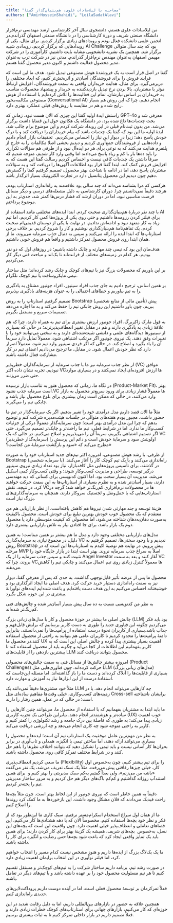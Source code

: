 ```yaml
---
title: "مصاحبه با لیلاسادات علوی، هم‌بنیان‌گذار گفتا"
authors: ["AmirHosseinShahidi", "LeilaSadatAlavi"]
---
```



<Admonition type="info" icon="❓" title='لطفاً یک معرفی اولیه از خودتان، تحصیلات و فعالیت‌های دانشجویی و غیردانشجویی‌تون ارائه می‌دهید'/>

من لیلا‌سادات علوی هستم، دانشجوی سال آخر کارشناسی ارشد مهندسی نرم‌افزار دانشگاه صنعتی شریف و دورۀ کارشناسی را در دانشگاه صنعتی اصفهان گذراندم.در انجمن علمی دانشکده فعال بودم و رویدادهای زیادی برگزار کردیم. برای مثال، یکی از رویدادهایی که برگزار کردیم، رویدادی شبیه AI Challenge بود که چند سال متوالی برگزار شد. همچنین یک نشریه دانشجویی مشابه بایت داشتیم. کارآموزی را در شرکت مهیمن اصفهان به‌عنوان مهندس نرم‌افزار گذراندم. مدتی نیز در شرکت ترب به‌عنوان مدیر محصول فعالیت داشتم و اکنون مدیر محصول گفتا هستم.

<Admonition type="info" icon="❓" title='گفتا چیست و دقیقاً چه کاری انجام می‌دهد؟'/>

گفتا در اصل قرار است به یک فروشندۀ هوش مصنوعی تبدیل شود. هدف ما این است که فرایند فروش را برای فروشندگان آسان‌تر و اثربخش‌تر کنیم، که ابعاد مختلفی را دربرمی‌گیرد. برای مثال، هدایت خریداران واقعی به سمت فروشندگان، افزایش ارتباط مؤثر با مشتریان، بالا بردن نرخ تبدیل بازدیدکننده به خریدار و پیشنهاد محصولات مناسب به خریداران بر اساس نیازشان.
تمام این فعالیت‌ها را تلاش کرده‌ایم با استفاده از هوش مصنوعی مکالمه‌محور (Conversational AI) انجام دهیم، چرا که این روش هم بسیار رایج شده و هم در مقایسه با روش‌های قبلی عملکرد بهتری دارد.

<Admonition type="info" icon="❓" title='چطور ایدۀ گفتا به ذهن شما رسید؟'/>

راستش ایدۀ اولیه گفتا این چیزی که الان هست نبود. زمانی که GPT-4o معرفی شد و بحث چت‌بات‌ها داغ شده بود، در دانشگاه یک هکاتون حول این قضایا داشت برگزار می‌شد. من بدون ثبت‌نام قبلی در این رویداد شرکت کردم و این موضوع برام جالب شد. ایدۀ اولیه ما این بود که گفتا یک چت‌بات باشد که پیام خریداران را دریافت کند و با درک خودش پاسخ دهد؛ زیرا در دیوار این نیاز را احساس می‌کردیم.
 تحقیقات بازار انجام دادیم و داده‌هایی از فروشندگان جمع‌آوری کردیم و دیدیم بخشی اصلا مکالمات را به خارج از پلتفرم هدایت می‌کنند که به نوعی برای هر دو ایده‌‌‌آل نبود و از طرفی هم سؤالات تکراری را باید ده‌ها بار با کم و زیاد پاسخ می‌دادند اما وقتی وارد کار شدیم، متوجه شدیم که صرفاً داشتن یک چت‌بات کافی نیست و احساس کردیم رسالت گفتا این هست که به افزایش فروش کمک کند. ابتدا گفتا قرار بود اطلاعات آگهی‌ها را دریافت کند و به سؤالات مشتریان پاسخ دهد، اما در ادامه با شناخت بهتر محصول، تصمیم گرفتیم گفتا را گسترش دهیم چون دیدیم این محصول پتانسیل دارد در تجارت الکترونیک بسیار اثرگذار باشد.


<Admonition type="info" icon="❓" title='تیم گفتا چطور شکل گرفت؟'/>

هرکسی که مرا بشناسد می‌داند که چند سالی بود علاقه‌مند به راه‌اندازی استارتاپ بودم، هرچند دقیقاً نمی‌دانستم چرا. دوران کارشناسی به دلیل مشغله‌های درسی و دیگر مسائل فرصت مناسبی نبود، اما در دوران ارشد که فشار درس‌ها کمتر شد، جدی‌تر به این موضوع پرداختم.

با چند نفر دربارۀ هم‌بنیان‌گذاری صحبت کردم. ابتدا ایده‌های مختلفی مانند استفاده از AI برای فیلتر کردن رزومه‌ها داشتیم و حتی روی یکی از پروژه‌ها کمی کار کردیم، اما تیم زیاد به کار متعهد نبود و ادامه‌اش ندادیم. در نهایت با یکی از دوستان قدیمی‌ام صحبت کردم، یک تفاهم‌نامهٔ هم‌بنیان‌گذاری نوشتیم و کار را شروع کردیم. بر خلاف برخی استارتاپ‌ها که ابتدا ایده را ارائه می‌کنند و سپس به دنبال جذب سرمایه می‌روند، ما از همان ابتدا روی فروش محصول تمرکز داشتیم و واقعاً هم فروش خوبی داشتیم.

هدف‌مان این بود که تیمی چند مهارته و چابک داشته باشیم؛ در روزهای اول که دو نفر بودیم، هر کدام در زمینه‌های مختلف از فرانت‌اند تا بک‌اند و مباحث فنی دیگر کار می‌کردیم.

بر این باوریم که محصولات بزرگ نیز با تیم‌های کوچک و چابک رشد کرده‌اند؛ مثل ساختار تیمی مایکروسافت یا تیم کوچک تلگرام.

بر همین اساس، ترجیح دادیم به جای جذب افراد سینیور، افراد جونیور مشتاق به یادگیری را به تیم بیاوریم و خطاهای احتمالی را به عنوان هزینه‌های یادگیری بپذیریم.

تصمیم گرفتیم استارتاپ را به روش Bootstrap (تأمین مالی از منابع شخصی) پیش ببریم، چون باور داشتیم این روش چابکی تیم را حفظ می‌کند و به ما اجازه می‌دهد تصمیمات سریع و مستقل بگیریم.

به قول مارک زاکربرگ، افراد جونیور ارزش بیشتری برای تیم به همراه دارند، چرا که هم علاقهٔ زیادی به یادگیری دارند و هم در مقابل تغییر انعطاف‌پذیرترند؛ در حالی که بسیاری از سینیورها دیدگاه‌های علمی و دانشی تثبیت‌شده‌ای دارند و به سختی می‌توانند خود را با تغییرات وفق دهند. یک نیروی جونیور اگر مرتکب اشتباهی شود، معمولاً تمایل دارد سریعاً آن را یاد بگیرد و اصلاح کند. در حالی که اگر فردی سینیور وارد تیم شود، معمولاً اصرار دارد که نظر خودش اعمال شود. در مقابل، ما ترجیح می‌دادیم اعضای تیم در کار مشارکت فعال داشته باشند.

<Admonition type="info" icon="❓" title='شروع یا گسترش استارتاپ بدون جذب سرمایه سخت نیست؟'/>

از نظر جذب سرمایه نیز ما با جذب سرمایه از سرمایه‌گذاران خطرپذیر (VC) موافق نبودیم. تجربه نشان داده اکثر VCها ارزش افزوده‌ای ایجاد نمی‌کنند و در بسیاری موارد حتی ضرر می‌زنند.

در نگاه ما، زمانی که محصول هنوز به تناسب بازار نرسیده (Product-Market Fit)،     بهتر است سرمایه جذب نشود.VC ها معمولاً فشار زیادی برای ورود سریع‌تر محصول به بازار وارد می‌کنند، در حالی که ممکن است زمان بیشتری برای بلوغ محصول نیاز باشد و چابکی تیم را می‌گیرند.

مثلاً ما الان قصد داریم مدل درآمدی خود را تغییر بدهیم. اگر یک سرمایه‌گذار در تیم ما حضور داشت، مجبور بودم هفته‌های متوالی در جلسات هیئت‌مدیره شرکت کنم و توضیح بدهم که چرا این مدل درآمدی بهتر است؛ چون سرمایه‌گذار معمولاً درکی از جزئیات کسب‌وکار ما ندارد. اما در شرایط فعلی، تیم ما راحت‌تر و چابک‌تر تصمیم می‌گیرد. حتی اگر تصمیم اشتباهی بگیریم، سریعاً آن را می‌پذیریم و اصلاح می‌کنیم. در حالی که یک VC (سرمایه‌گذار خطرپذیر) اولویتش سود و سرمایهٔ خودش است و دائم این پرسش را مطرح می‌کند که «سود و بازگشت سرمایهٔ من کجاست؟»

از طرفی، با رشد هوش مصنوعی، امروزه اکثر تیم‌های جدید استارتاپ خود را به صورت Bootstrap (با سرمایه شخصی) راه‌اندازی می‌کنند و با یک تیم کوچک کار را آغاز می‌کنند. در گذشته، برای تأسیس پروژه‌هایی مثل کافه‌بازار، نیاز بود تعداد زیادی نیروی سینیور درگیر توسعه، طراحی و مدیریت کسب‌وکار شوند؛ و وقتی کسب‌وکار کمی اسکیل می‌شد، مدیریت آن بسیار سخت بود. اما اکنون کدنویسی برای کسانی که دید مهندسی دارند، بسیار آسان‌تر شده و به نظرم بسیاری از استارتاپ‌ها به این سمت حرکت خواهند کرد. در نتیجه، نقش VCها در محصولات نرم‌افزاری کم‌رنگ‌تر خواهد شد؛ گرچه در استارتاپ‌هایی که با حمل‌ونقل و لجستیک سروکار دارند، همچنان به سرمایه‌گذاری‌های بزرگ نیاز است.

هزینهٔ توسعه و چند مهارتی شدن نیروها هم کاهش یافته‌است. از نظر بازاریابی هم من معتقدم که یک محصول خوب خودش بهترین تبلیغ برای خودش است. محصول باکیفیت به‌صورت دهان‌به‌دهان شناخته می‌شود، اما محصولی که کیفیت متوسطی دارد یا محصول دوم یک بازار باشد، برای جا افتادن نیاز به تلاش بازاریابی بیشتری دارد.

مدل‌های بازاریابی مختلفی وجود دارد و مدل ما هم بیشتر بر همین مبناست؛ به همین دلیل، در مجموع نیازی به سرمایه‌گذاری VC ندیدیم و با وجود سختی‌ها، تصمیم گرفتیم به روش Bootstrap پیش برویم. در نهایت هم توصیهٔ اکیدم به استارتاپ‌ها این است که در مرحله MVP اصلاً به سراغ جذب سرمایه نروند. بهتر است ابتدا در بازار جایگاه خود را تثبیت کنند و سپس جذب سرمایه را از یک Angel Investor آغاز کنند و بعد به سمت VC بروند، چرا که VCها معمولاً کنترل زیادی روی تیم اعمال می‌کنند و چابکی تیم را کاهش می‌دهند.

<Admonition type="info" icon="❓" title='گفتا چه اثری بر بازار گذاشته است؟'/>

محصول ما پس از عرضه تأثیر قابل‌توجهی گذاشت. به حدی که پس از معرفی گفتا، دیوار نیز به سمت راه‌اندازی دستیار خرید حرکت کرد.
هدف اصلی ما ایجاد اثرگذاری بود و  خوشبختانه
احساس می‌کنیم به این هدف دست یافته‌ایم و باعث شده‌ایم ایده‌های نوآورانهٔ بیشتری در این حوزه شکل بگیرد.

<Admonition type="info" icon="❓" title='در مورد چالش‌های فنی و روند توسعهٔ محصول گفتا توضیح می‌دهید؟'/>

به نظر من کدنویسی نسبت به ده سال پیش بسیار آسان‌تر شده و چالش‌های فنی کم‌رنگ‌تر شده‌اند.

چالش اصلی ما بیشتر در حوزۀ محصول و کار با مدل‌های زبانی بزرگ (LLM) بود.باید فکر می‌کردیم چگونه این فناوری جدید را طوری به دست کاربر برسانیم که برایش قابل‌فهم و جذاب باشد.بسیاری از کاربران نحوۀ درست استفاده از پرامپت‌ها را نمی‌دانستند، بنابراین دامنۀ پرامپت‌ها را محدود کردیم تا کاربران عامی هم بتوانند به راحتی از محصول استفاده کنند.در محصول ما UX اهمیت بسیار بیشتری پیدا کرده و چالش اصلی این است که به کاربر بفهمانیم این اطلاعات از کجا می‌آید و چگونه باید از محصول استفاده کند تا بیشترین بازدهی را از قابلیت‌های LLM محصول بتوانند دریافت کنند.

امروزه بیشتر چالش‌ها از مسائل فنی به سمت چالش‌های محصولی (Product Challenges) حرکت کرده‌اند. چون فناوری‌هایی مثل LLM (مدل‌های زبانی بزرگ) بسیاری از قابلیت‌ها را آنلاک کرده‌اند و دست ما را باز گذاشته‌اند. اما مسئله این‌جاست که استفادهٔ درست از این ابزارها نیاز به آموزش و مهارت دارد.

مثلاً خود مشتری‌ها دقیقاً نمی‌دانند یک LLM چه کارهایی می‌تواند انجام دهد. یا در زمینه‌های کسب‌وکاری، خیلی وقت‌ها مفاهیم ساده‌ای مثل Cross-sell برایشان ناشناخته است؛ در حالی که در عمل، همین رفتار را دارند.

ما باید ابتدا به مشتریان بفهمانیم که با استفاده از محصول ما، می‌توانند چنین کارهایی را ساده‌تر و هوشمندتر انجام دهند. بنابراین طراحی یک تجربه کاربری (UX) خوب اهمیت زیادی پیدا می‌کند؛ به طوری که فاصلۀ بین درک جامعه و رشد تکنولوژی را کمتر کنیم و کاربر به راحتی متوجه شود چه کاری انجام می‌دهد و چه ارزشی دریافت می‌کند.

<Admonition type="info" icon="❓" title='مدیریت تیم در گفتا چگونه انجام می‌شود؟'/>

به نظر من مهم‌ترین عامل موفقیت یک استارتاپ تیم آن است؛ ایده‌ها و محصول را بسیاری می‌توانند ارائه دهند، اما ساختن تیمی با انگیزه، همدلی و تاب‌آوری در برابر بحران‌ها کار آسانی نیست و باید تیمی را تشکیل دهید که بتوانند اختلاف نظرها را باهم حل کنند و در شرایط مختلف تمرکز کافی روی محصول داشته باشند.

ما سعی کردیم انعطاف‌پذیری (Flexibility) را برای تیم بیشتر کنیم، چون به‌خصوص اول کار، خیلی چیزها رفاقتی پیش می‌رفت. مثلاً یک تسک تعریف می‌شد، یک نفر می‌گفت «باشه من می‌زنم»، ولی بعداً گفتیم یه‌کم سبک مدیریتی را بهتر کنیم و  برای همین استندآپ روزانه گذاشتیم و کم‌کم باگ‌های دیگر هم حل کردیم و به مرور ساختار مدیریتی تیم را پخته‌تر کردیم.

دقیقاً به همین خاطر است که نیروی جونیور از این لحاظ بهتر است. چون مثلاً بچه‌ها راحت فیدبک می‌دادند که فلان مشکل وجود داشت. این بازخوردها به ما کمک کرد روندها را اصلاح کنیم.

ما از همان اول سراغ استخدام اسکرام‌مستر نرفتیم. سبک کاری ما این‌طور بود که از فکر و نظر خود بچه‌ها استفاده کنیم. مخصوصاً الان که با دهه هشتادی‌ها کار می‌کنیم، این فضاهای تعاملی و انعطاف‌پذیر خیلی اهمیت دارد. چون واقعیت این است که بچه‌های این نسل، به‌خصوص  بچه‌های شریف، همیشه یک گزینۀ بهتر برای کار کردن دارند؛ برای همین باید یک تمایز واقعی ایجاد کرد که باعث شود بچه‌ها حس رضایت و انگیزه برای کار را داشته باشند.

<Admonition type="info" icon="❓" title='برای آیندۀ گفتا چه برنامه‌ای دارید؟'/>

ما یک بک‌لاگ بزرگ از ایده‌ها داریم و هنوز مشخص نیست کدام مسیر را انتخاب خواهیم کرد، اما فیلتر نوآوری در این انتخاب برایمان اهمیت زیادی دارد.

در صورت رشد تیم، برنامه داریم ساختار شرکت را به تیم‌های کوچک‌تر و مستقل تقسیم کنیم تا هر تیم مسئولیت محصول خود را بر عهده داشته باشد و با تیم‌های دیگر در تعامل باشند.

فعلاً  تمرکزمان بر توسعۀ محصول فعلی است، اما در آینده دوست داریم پروداکت‌لاین‌های
جدیدی راه‌اندازی کنیم.

همچنین علاقه به حضور در بازارهای بین‌المللی داریم، اما به دلیل رقابت شدید در این حوزه‌ای که کار می‌کنیم، بازارهای جهانی برای استارتاپ‌های کوچک خطرات زیادی دارند و فعلاً تصمیم داریم در بازار داخلی تمرکز کنیم تا به ثبات بیشتری برسیم.

